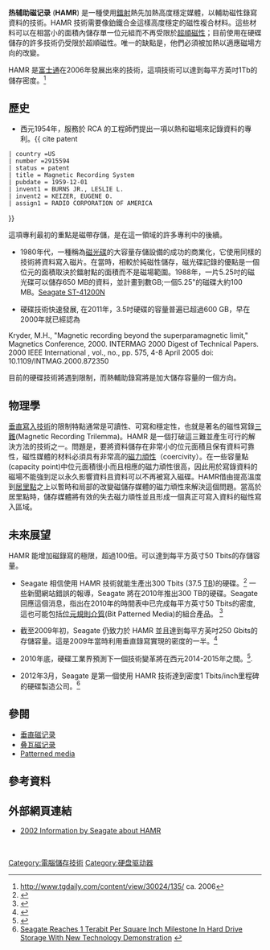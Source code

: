 '''热辅助磁记录''' ('''HAMR''') 是一種使用[[鐳射|鐳射]]熱先加熱高度穩定媒體，以輔助磁性錄寫資料的技術。HAMR 技術需要像鉑鐵合金這樣高度穩定的磁性複合材料。這些材料可以在相當小的面積內儲存單一位元組而不再受限於[[超順磁性|超順磁性]]；目前使用在硬碟儲存的許多技術仍受限於超順磁性。唯一的缺點是，他們必須被加熱以適應磁場方向的改變。

HAMR 是[[富士通|富士通]]在2006年發展出來的技術，這項技術可以達到每平方英吋1Tb的儲存密度。<ref>http://www.tgdaily.com/content/view/30024/135/ {{Wayback|url=http://www.tgdaily.com/content/view/30024/135/ |date=20090905051941 }} ca. 2006</ref>

==歷史==
* 西元1954年，服務於 RCA 的工程師們提出一項以熱和磁場來記錄資料的專利。<ref>{{ cite patent
 | country =US
 | number =2915594
 | status = patent
 | title = Magnetic Recording System
 | pubdate = 1959-12-01
 | invent1 = BURNS JR., LESLIE L.
 | invent2 = KEIZER, EUGENE O.
 | assign1 = RADIO CORPORATION OF AMERICA 
}}
</ref> 這項專利最初的重點是磁帶存儲，是在這一領域的許多專利中的後續。
* 1980年代，一種稱為[[磁光碟|磁光碟]]的大容量存儲設備的成功的商業化，它使用同樣的技術將資料寫入磁片。在當時，相較於純磁性儲存，磁光碟記錄的優點是一個位元的面積取決於鐳射點的面積而不是磁場範圍。1988年，一片5.25吋的磁光碟可以儲存650 MB的資料，並計畫到數GB;一個5.25"的磁碟大約100 MB。<ref>[http://www.seagate.com/ww/v/index.jsp?vgnextoid=085f5a802efbd010VgnVCM100000dd04090aRCRD&vgnextchannel=f424072516d8c010VgnVCM100000dd04090aRCRD&locale=en-US&reqPage=Legacy Seagate ST-41200N] {{webarchive|url=https://web.archive.org/web/20120324185339/http://www.seagate.com/ww/v/index.jsp?vgnextoid=085f5a802efbd010VgnVCM100000dd04090aRCRD&vgnextchannel=f424072516d8c010VgnVCM100000dd04090aRCRD&locale=en-US&reqPage=Legacy |date=2012-03-24 }}
</ref>

* 硬碟技術快速發展, 在2011年，3.5吋硬碟的容量普遍已超過600 GB，早在2000年就已經認為<ref>
Kryder, M.H., "Magnetic recording beyond the superparamagnetic limit," Magnetics Conference, 2000. INTERMAG 2000 Digest of Technical Papers. 2000 IEEE International , vol., no., pp. 575, 4-8 April 2005
doi: 10.1109/INTMAG.2000.872350
</ref>目前的硬碟技術將遇到限制，而熱輔助錄寫將是加大儲存容量的一個方向。

==物理學==
[[垂直寫入技術|垂直寫入技術]]的限制特點通常是可讀性、可寫和穩定性，也就是著名的磁性寫錄[[三难困境#電腦理論的三難困境|三難]](Magnetic Recording Trilemma)。HAMR 是一個打破這三難並產生可行的解決方法的技術之一。問題是，要將資料儲存在非常小的位元面積且保有資料可靠性，磁性媒體的材料必須具有非常高的[[矯頑力|磁力頑性]]（coercivity）。在一些容量點(capacity point)中位元面積很小而且相應的磁力頑性很高，因此用於寫錄資料的磁場不能強到足以永久影響資料且資料可以不再被寫入磁碟。HAMR借由提高溫度到[[居里點|居里點]]之上以暫時和局部的改變磁儲存媒體的磁力頑性來解決這個問題。當高於居里點時，儲存媒體將有效的失去磁力頑性並且形成一個真正可寫入資料的磁性寫入區域。

==未來展望==
HAMR 能增加磁錄寫的極限，超過100倍。可以達到每平方英寸50 Tbits的存儲容量。
* Seagate 相信使用 HAMR 技術就能生產出300 Tbits (37.5 [[太位元組|TB]])的硬碟。<ref>{{Cite web |url=http://www.wired.com/news/technology/0,72387-0.html |title=ca. 2007 - 300 terabit HDDs in the future |access-date=2012-03-26 |archive-date=2008-10-13 |archive-url=https://web.archive.org/web/20081013080014/http://www.wired.com/news/technology/0,72387-0.html |dead-url=no }}</ref> 一些新聞網站錯誤的報導，Seagate 將在2010年推出300 TB的硬碟。Seagate 回應這個消息，指出在2010年的時間表中已完成每平方英寸50 Tbits的密度, 這也可能包括[[位元規則介質|位元規則介質]](Bit Patterned Media)的組合產品。 <ref>{{Cite web |url=http://www.dvhardware.net/article16110.html |title=ca. 2007 - No 300TB or 37.5TB HDDs in 2010 |access-date=2012-03-26 |archive-url=https://web.archive.org/web/20140912070954/http://www.dvhardware.net/article16110.html |archive-date=2014-09-12 |dead-url=yes }}</ref>

* 截至2009年初，Seagate 仍致力於 HAMR 並且達到每平方英吋250 Gbits的存儲容量。這是2009年當時利用垂直錄寫實現的密度的一半。<ref>{{Cite web |url=http://www.spectrum.ieee.org/computing/hardware/laserheated-hard-drives-could-break-data-density-barrier |title=ca. 2009 - IEEE Spectrum overview article |access-date=2012-03-26 |archive-url=https://web.archive.org/web/20150910084657/http://spectrum.ieee.org/computing/hardware/laserheated-hard-drives-could-break-data-density-barrier |archive-date=2015-09-10 |dead-url=yes }}</ref> 

* 2010年底，硬碟工業界預測下一個技術變革將在西元2014-2015年之間。<ref>{{Cite web |url=http://www.simmtester.com/page/news/shownews.asp?title=HDD+company+alliance+to+look+at+new+technology+&num=13200 |title=存档副本 |access-date=2012-03-26 |archive-date=2016-03-04 |archive-url=https://web.archive.org/web/20160304045542/http://www.simmtester.com/page/news/shownews.asp?title=HDD+company+alliance+to+look+at+new+technology+&num=13200 |dead-url=no }}</ref>.

* 2012年3月，Seagate 是第一個使用 HAMR 技術達到密度1 Tbits/inch里程碑的硬碟製造公司。<ref>[http://www.seagate.com/ww/v/index.jsp?locale=en-US&name=terabit-milestone-storage-seagate-pr&vgnextoid=295d922d58716310VgnVCM1000001a48090aRCRD Seagate Reaches 1 Terabit Per Square Inch Milestone In Hard Drive Storage With New Technology Demonstration] {{webarchive|url=https://web.archive.org/web/20120322191839/http://www.seagate.com/ww/v/index.jsp?locale=en-US&name=terabit-milestone-storage-seagate-pr&vgnextoid=295d922d58716310VgnVCM1000001a48090aRCRD |date=2012-03-22 }}</ref>

==參閱==
* [[垂直磁记录|垂直磁记录]]
* [[叠瓦磁记录|叠瓦磁记录]]
* [[Patterned_media|Patterned media]]

==參考資料==
<references/>
== 外部網頁連結 ==

* [https://web.archive.org/web/20070929091522/http://www.seagate.com/ww/v/index.jsp?locale=en-US&name=Seagate_Swings_%22HAMR%22_To_Increase_Disc_Drive_Densities_By_A_Factor_Of_100&vgnextoid=46e18adc5448d010VgnVCM100000dd04090aRCRD 2002 Information by Seagate about HAMR]
<br />

[[Category:電腦儲存技術|Category:電腦儲存技術]]
[[Category:硬盘驱动器|Category:硬盘驱动器]]